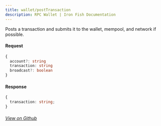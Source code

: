 ```yaml
---
title: wallet/postTransaction
description: RPC Wallet | Iron Fish Documentation
---
```


Posts a transaction and submits it to the wallet, mempool, and network if possible.

#### Request

```ts
{
  account?: string
  transaction: string
  broadcast?: boolean
}
```

#### Response

```ts
{
  transaction: string;
}
```

###### [View on Github](https://github.com/iron-fish/ironfish/blob/master/ironfish/src/rpc/routes/wallet/postTransaction.ts)
